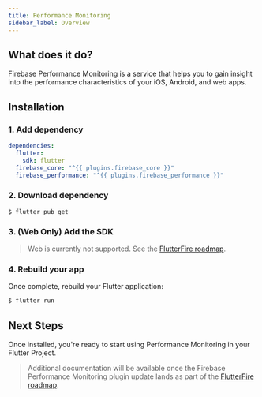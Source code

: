 ```yaml
---
title: Performance Monitoring
sidebar_label: Overview
---
```


##  What does it do?

Firebase Performance Monitoring is a service that helps you to gain insight into the performance characteristics of your iOS, Android, and web apps.

<YouTube id="0EHSPFvH7vk"/>

## Installation

### 1. Add dependency

```yaml {5} title="pubspec.yaml"
dependencies:
  flutter:
    sdk: flutter
  firebase_core: "^{{ plugins.firebase_core }}"
  firebase_performance: "^{{ plugins.firebase_performance }}"
```

### 2. Download dependency

```
$ flutter pub get
```

### 3. (Web Only) Add the SDK

> Web is currently not supported. See the [FlutterFire roadmap](https://github.com/FirebaseExtended/flutterfire/issues/2582).

### 4. Rebuild your app

Once complete, rebuild your Flutter application:

```bash
$ flutter run
```

## Next Steps

Once installed, you're ready to start using Performance Monitoring in your Flutter Project.

> Additional documentation will be available once the Firebase Performance Monitoring plugin update lands as part of the [FlutterFire roadmap](https://github.com/FirebaseExtended/flutterfire/issues/2582).

<!-- View the [Usage documentation](usage.mdx) to get started. -->
